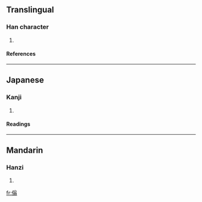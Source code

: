 ==Translingual==
===Han character===
{{Han char|rn=9|rad=人|as=10|sn=12|four=|canj=人金戈一 (OCIM)}}
# {{defn|Han}}
====References====
{{Han ref|kx=0113.290|dkj=00974|dj=0242.020|hdz=10204.030|uh=509F|ud=20639}}
----
==Japanese==
===Kanji===
{{ja-kanji|grade=|rs=人10}}
# {{defn|Japanese}}
====Readings====
{{ja-readings|on=[[おう]] (ō)|kun=[[もとる]] (motoru)}}
----
==Mandarin==
===Hanzi===
{{cmn-hanzi|pin=[[yǎng]] ([[yang3]])|wg=yang<sup>3</sup>}}
# {{defn|Mandarin}}

[[fr:傟]]